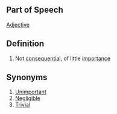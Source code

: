 ==Part of Speech==
[[Adjective]]
==Definition==
#Not [[consequential]], of little [[importance]]
==Synonyms==
#[[Unimportant]]
#[[Negligible]]
#[[Trivial]]